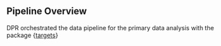 ## Pipeline Overview

DPR orchestrated the data pipeline for the primary data analysis with the package {[targets](https://docs.ropensci.org/targets/)}